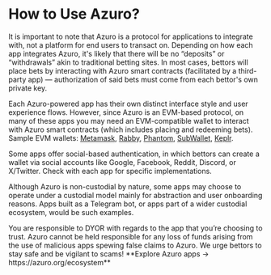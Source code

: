 
# How to Use Azuro?

It is important to note that Azuro is a protocol for applications to integrate with, not a platform for end users to transact on. Depending on how each app integrates Azuro, it's likely that there will be no “deposits” or “withdrawals” akin to traditional betting sites. In most cases, bettors will place bets by interacting with Azuro smart contracts (facilitated by a third-party app) — authorization of said bets must come from each bettor's own private key.

Each Azuro-powered app has their own distinct interface style and user experience flows. However, since Azuro is an EVM-based protocol, on many of these apps you may need an EVM-compatible wallet to interact with Azuro smart contracts (which includes placing and redeeming bets). Sample EVM wallets: [Metamask](https://metamask.io/), [Rabby](https://rabby.io/), [Phantom](https://phantom.app/), [SubWallet](https://www.subwallet.app/), [Keplr](https://www.keplr.app/).

Some apps offer social-based authentication, in which bettors can create a wallet via social accounts like Google, Facebook, Reddit, Discord, or X/Twitter. Check with each app for specific implementations.

Although Azuro is non-custodial by nature, some apps may choose to operate under a custodial model mainly for abstraction and user onboarding reasons. Apps built as a Telegram bot, or apps part of a wider custodial ecosystem, would be such examples.

<Callout type="warning">
You are responsible to DYOR with regards to the app that you’re choosing to trust. Azuro cannot be held responsible for any loss of funds arising from the use of malicious apps spewing false claims to Azuro. We urge bettors to stay safe and be vigilant to scams!
</Callout>

<Callout type="info">
**Explore Azuro apps → https://azuro.org/ecosystem**
</Callout>